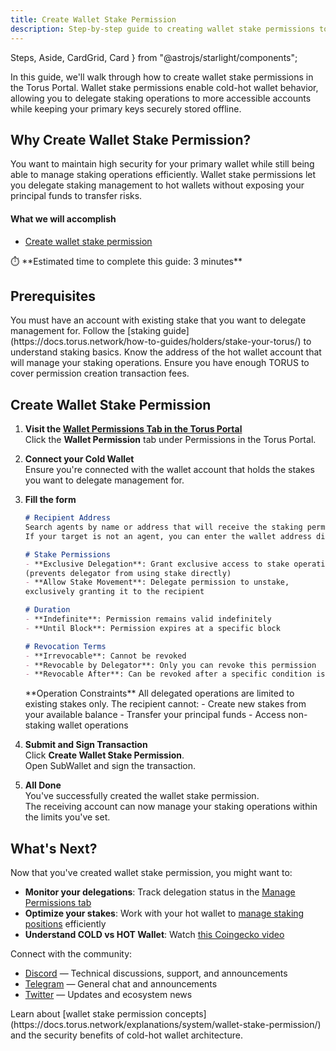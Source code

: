 ```yaml
---
title: Create Wallet Stake Permission
description: Step-by-step guide to creating wallet stake permissions to delegate staking operations while keeping your keys secure.
---
```


  Steps,
  Aside,
  CardGrid,
  Card
} from "@astrojs/starlight/components";


In this guide, we'll walk through how to create wallet stake permissions in the Torus Portal.
Wallet stake permissions enable cold-hot wallet behavior, allowing you to delegate staking operations
to more accessible accounts while keeping your primary keys securely stored offline.

## Why Create Wallet Stake Permission?

You want to maintain high security for your primary wallet while still being able to manage staking operations efficiently.
Wallet stake permissions let you delegate staking management to hot wallets without exposing your principal funds to transfer risks.

#### What we will accomplish

- [Create wallet stake permission](#create-wallet-stake-permission)

<Aside>
⏱️ **Estimated time to complete this guide: 3 minutes**
</Aside>

## Prerequisites

<CardGrid>
  <Card title="Wallet with Stake" icon="seti:license">
    You must have an account with existing stake that you want to delegate management for.
    Follow the [staking guide](https://docs.torus.network/how-to-guides/holders/stake-your-torus/) to understand staking basics.
  </Card>
  <Card title="Hot Wallet Account" icon="seti:pipeline">
    Know the address of the hot wallet account that will manage your staking operations.
  </Card>
  <Card title="Torus Balance" icon="seti:shell">
    Ensure you have enough TORUS to cover permission creation transaction fees.
  </Card>
</CardGrid>

## Create Wallet Stake Permission

<Steps>

1. **Visit the [Wallet Permissions Tab in the Torus Portal](https://portal.torus.network/permissions/create-permission/wallet)**  
   Click the <RedText variant="light">**Wallet Permission**</RedText> tab under Permissions in the Torus Portal.

2. **Connect your Cold Wallet**  
   Ensure you're <RedText variant="light">connected with the wallet account</RedText> that holds the stakes you want to delegate management for.

3. **Fill the form**  
   ```md
   # Recipient Address  
   Search agents by name or address that will receive the staking permission.
   If your target is not an agent, you can enter the wallet address directly.

   # Stake Permissions  
   - **Exclusive Delegation**: Grant exclusive access to stake operations 
   (prevents delegator from using stake directly)
   - **Allow Stake Movement**: Delegate permission to unstake, 
   exclusively granting it to the recipient

   # Duration  
   - **Indefinite**: Permission remains valid indefinitely
   - **Until Block**: Permission expires at a specific block

   # Revocation Terms  
   - **Irrevocable**: Cannot be revoked
   - **Revocable by Delegator**: Only you can revoke this permission
   - **Revocable After**: Can be revoked after a specific condition is met
   ```
   
   <Aside type="note">
   **Operation Constraints**   
   All delegated operations are limited to existing stakes only. The recipient cannot:
   - Create new stakes from your available balance
   - Transfer your principal funds
   - Access non-staking wallet operations
   </Aside>

4. **Submit and Sign Transaction**  
   Click <RedText variant="light">**Create Wallet Stake Permission**</RedText>.  
   Open SubWallet and <RedText variant="light">sign the transaction</RedText>.

5. **All Done**  
   You've successfully created the wallet stake permission.  
   The receiving account can now manage your staking operations within the limits you've set.

</Steps>

## What's Next?

Now that you've created wallet stake permission, you might want to:

- **Monitor your delegations**: Track delegation status in the [Manage Permissions tab](https://portal.torus.network/permissions/manage-permission)
- **Optimize your stakes**: Work with your hot wallet to [manage staking positions](https://docs.torus.network/how-to-guides/holders/stake-your-torus/) efficiently
- **Understand COLD vs HOT Wallet**: Watch [this Coingecko video](https://www.youtube.com/watch?v=kf28zqP_F2s)     

Connect with the community:
- [Discord](https://discord.gg/torus) — Technical discussions, support, and announcements
- [Telegram](https://t.me/torusnetwork) — General chat and announcements  
- [Twitter](https://x.com/torus_network) — Updates and ecosystem news

<Aside type="tip" title="Want to Learn More?">
Learn about [wallet stake permission concepts](https://docs.torus.network/explanations/system/wallet-stake-permission/) and the security benefits of cold-hot wallet architecture.
</Aside>